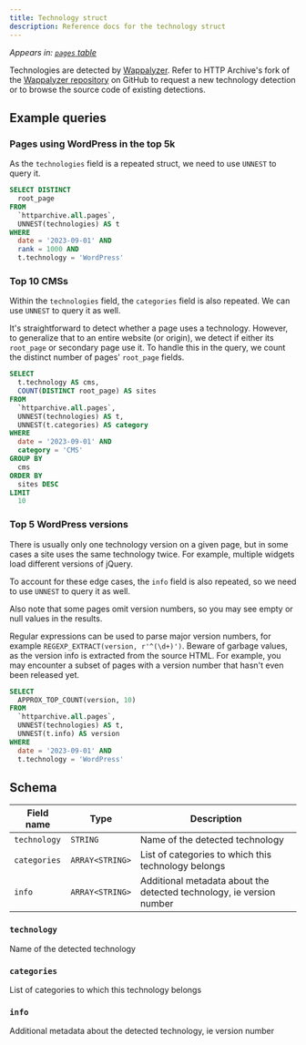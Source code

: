 ```yaml
---
title: Technology struct
description: Reference docs for the technology struct
---
```


_Appears in: [`pages` table](/reference/tables/pages/)_

Technologies are detected by [Wappalyzer](https://www.wappalyzer.com/). Refer to HTTP Archive's fork of the [Wappalyzer repository](https://github.com/HTTPArchive/wappalyzer) on GitHub to request a new technology detection or to browse the source code of existing detections.

## Example queries

### Pages using WordPress in the top 5k

As the `technologies` field is a repeated struct, we need to use `UNNEST` to query it.

```sql
SELECT DISTINCT
  root_page
FROM
  `httparchive.all.pages`,
  UNNEST(technologies) AS t
WHERE
  date = '2023-09-01' AND
  rank = 1000 AND
  t.technology = 'WordPress'
```

### Top 10 CMSs

Within the `technologies` field, the `categories` field is also repeated. We can use `UNNEST` to query it as well.

It's straightforward to detect whether a page uses a technology. However, to generalize that to an entire website (or origin), we detect if either its `root_page` or secondary page use it. To handle this in the query, we count the distinct number of pages' `root_page` fields.

```sql
SELECT
  t.technology AS cms,
  COUNT(DISTINCT root_page) AS sites
FROM
  `httparchive.all.pages`,
  UNNEST(technologies) AS t,
  UNNEST(t.categories) AS category
WHERE
  date = '2023-09-01' AND
  category = 'CMS'
GROUP BY
  cms
ORDER BY
  sites DESC
LIMIT 
  10
```

### Top 5 WordPress versions

There is usually only one technology version on a given page, but in some cases a site uses the same technology twice. For example, multiple widgets load different versions of jQuery.

To account for these edge cases, the `info` field is also repeated, so we need to use `UNNEST` to query it as well.

Also note that some pages omit version numbers, so you may see empty or null values in the results.

Regular expressions can be used to parse major version numbers, for example `REGEXP_EXTRACT(version, r'^(\d+)')`. Beware of garbage values, as the version info is extracted from the source HTML. For example, you may encounter a subset of pages with a version number that hasn't even been released yet.

```sql
SELECT
  APPROX_TOP_COUNT(version, 10)
FROM
  `httparchive.all.pages`,
  UNNEST(technologies) AS t,
  UNNEST(t.info) AS version
WHERE
  date = '2023-09-01' AND
  t.technology = 'WordPress'
```

## Schema

Field name | Type | Description
---|---|---
`technology` | `STRING` | Name of the detected technology
`categories` | `ARRAY<STRING>` | List of categories to which this technology belongs
`info` | `ARRAY<STRING>` | Additional metadata about the detected technology, ie version number

### `technology`

Name of the detected technology

### `categories`

List of categories to which this technology belongs

### `info`

Additional metadata about the detected technology, ie version number
